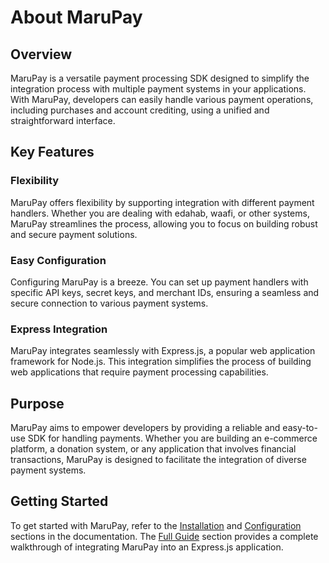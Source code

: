 # About MaruPay

## Overview

MaruPay is a versatile payment processing SDK designed to simplify the integration process with multiple payment systems in your applications. With MaruPay, developers can easily handle various payment operations, including purchases and account crediting, using a unified and straightforward interface.

## Key Features

### Flexibility

MaruPay offers flexibility by supporting integration with different payment handlers. Whether you are dealing with edahab, waafi, or other systems, MaruPay streamlines the process, allowing you to focus on building robust and secure payment solutions.

### Easy Configuration

Configuring MaruPay is a breeze. You can set up payment handlers with specific API keys, secret keys, and merchant IDs, ensuring a seamless and secure connection to various payment systems.

### Express Integration

MaruPay integrates seamlessly with Express.js, a popular web application framework for Node.js. This integration simplifies the process of building web applications that require payment processing capabilities.

## Purpose

MaruPay aims to empower developers by providing a reliable and easy-to-use SDK for handling payments. Whether you are building an e-commerce platform, a donation system, or any application that involves financial transactions, MaruPay is designed to facilitate the integration of diverse payment systems.

## Getting Started

To get started with MaruPay, refer to the [Installation](installation.md) and [Configuration](configuration.md) sections in the documentation. The [Full Guide](guide.md) section provides a complete walkthrough of integrating MaruPay into an Express.js application.
